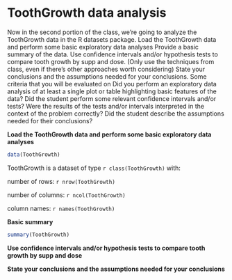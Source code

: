ToothGrowth data analysis
=========================
Now in the second portion of the class, we're going to analyze the ToothGrowth data in the R datasets package. 
Load the ToothGrowth data and perform some basic exploratory data analyses 
Provide a basic summary of the data.
Use confidence intervals and/or hypothesis tests to compare tooth growth by supp and dose. (Only use the techniques from class, even if there's other approaches worth considering)
State your conclusions and the assumptions needed for your conclusions. 
Some criteria that you will be evaluated on
Did you  perform an exploratory data analysis of at least a single plot or table highlighting basic features of the data?
Did the student perform some relevant confidence intervals and/or tests?
Were the results of the tests and/or intervals interpreted in the context of the problem correctly? 
Did the student describe the assumptions needed for their conclusions?

**Load the ToothGrowth data and perform some basic exploratory data analyses**
```r
data(ToothGrowth)
```
ToothGrowth is a dataset of type `r class(ToothGrowth)` with:

number of rows: `r nrow(ToothGrowth)`

number of columns: `r ncol(ToothGrowth)`

column names: `r names(ToothGrowth)`

**Basic summary**
```r
summary(ToothGrowth)
```

**Use confidence intervals and/or hypothesis tests to compare tooth growth by supp and dose**

**State your conclusions and the assumptions needed for your conclusions**